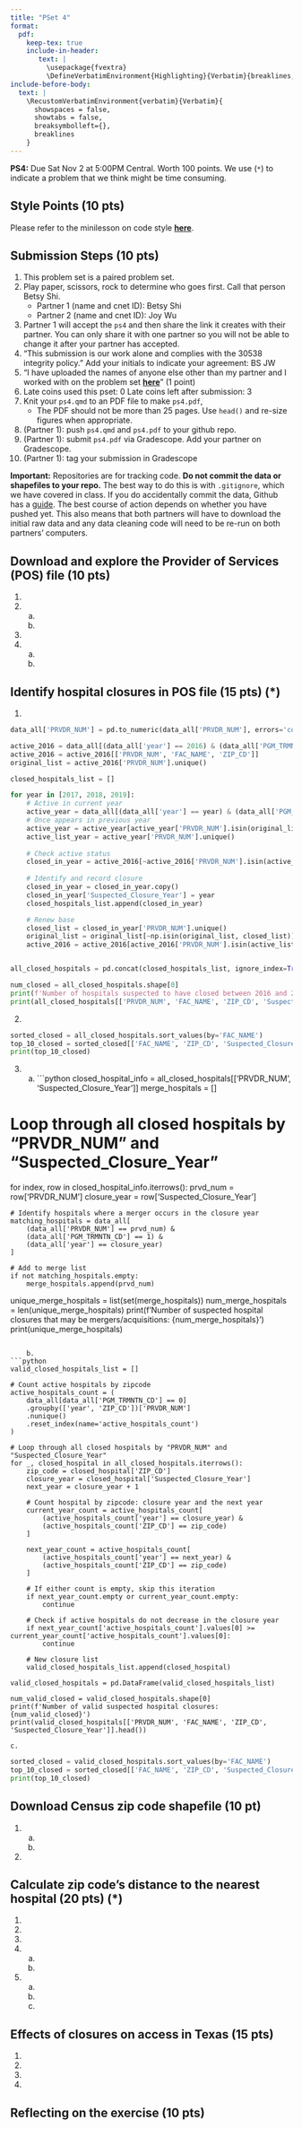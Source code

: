 ```yaml
---
title: "PSet 4"
format: 
  pdf:
    keep-tex: true
    include-in-header: 
       text: |
         \usepackage{fvextra}
         \DefineVerbatimEnvironment{Highlighting}{Verbatim}{breaklines,commandchars=\\\{\}}
include-before-body:
  text: |
    \RecustomVerbatimEnvironment{verbatim}{Verbatim}{
      showspaces = false,
      showtabs = false,
      breaksymbolleft={},
      breaklines
    }
---
```


**PS4:** Due Sat Nov 2 at 5:00PM Central. Worth 100 points. 
We use (`*`) to indicate a problem that we think might be time consuming. 
    
## Style Points (10 pts) 
Please refer to the minilesson on code style
**[here](https://uchicago.zoom.us/rec/share/pG_wQ-pHTQrJTmqNn4rcrw5V194M2H2s-2jdy8oVhWHkd_yZt9o162IWurpA-fxU.BIQlSgZLRYctvzp-)**.

## Submission Steps (10 pts)
1. This problem set is a paired problem set.
2. Play paper, scissors, rock to determine who goes first. Call that person Betsy Shi.
    - Partner 1 (name and cnet ID): Betsy Shi
    - Partner 2 (name and cnet ID): Joy Wu
3. Partner 1 will accept the `ps4` and then share the link it creates with their partner. You can only share it with one partner so you will not be able to change it after your partner has accepted. 
4. "This submission is our work alone and complies with the 30538 integrity policy." Add your initials to indicate your agreement: BS JW
5. "I have uploaded the names of anyone else other than my partner and I worked with on the problem set **[here](https://docs.google.com/forms/d/185usrCREQaUbvAXpWhChkjghdGgmAZXA3lPWpXLLsts/edit)**"  (1 point)
6. Late coins used this pset: 0 Late coins left after submission: 3
7. Knit your `ps4.qmd` to an PDF file to make `ps4.pdf`, 
    * The PDF should not be more than 25 pages. Use `head()` and re-size figures when appropriate. 
8. (Partner 1): push  `ps4.qmd` and `ps4.pdf` to your github repo.
9. (Partner 1): submit `ps4.pdf` via Gradescope. Add your partner on Gradescope.
10. (Partner 1): tag your submission in Gradescope

**Important:** Repositories are for tracking code. **Do not commit the data or shapefiles to your repo.** The best way to do this is with `.gitignore`, which we have covered in class. If you do accidentally commit the data, Github has a [guide](https://docs.github.com/en/repositories/working-with-files/managing-large-files/about-large-files-on-github#removing-files-from-a-repositorys-history). The best course of action depends on whether you have pushed yet. This also means that both partners will have to download the initial raw data and any data cleaning code will need to be re-run on both partners' computers. 

## Download and explore the Provider of Services (POS) file (10 pts)

1. 
2. 
    a.
    b.
3. 
4. 
    a.
    b.

## Identify hospital closures in POS file (15 pts) (*)

1. 
```python
data_all['PRVDR_NUM'] = pd.to_numeric(data_all['PRVDR_NUM'], errors='coerce')

active_2016 = data_all[(data_all['year'] == 2016) & (data_all['PGM_TRMNTN_CD'] == 0)]
active_2016 = active_2016[['PRVDR_NUM', 'FAC_NAME', 'ZIP_CD']]
original_list = active_2016['PRVDR_NUM'].unique()

closed_hospitals_list = []

for year in [2017, 2018, 2019]:
    # Active in current year
    active_year = data_all[(data_all['year'] == year) & (data_all['PGM_TRMNTN_CD'] == 0)]
    # Once appears in previous year
    active_year = active_year[active_year['PRVDR_NUM'].isin(original_list)]
    active_list_year = active_year['PRVDR_NUM'].unique()
    
    # Check active status
    closed_in_year = active_2016[~active_2016['PRVDR_NUM'].isin(active_list_year)]
    
    # Identify and record closure 
    closed_in_year = closed_in_year.copy()
    closed_in_year['Suspected_Closure_Year'] = year
    closed_hospitals_list.append(closed_in_year)

    # Renew base
    closed_list = closed_in_year['PRVDR_NUM'].unique()
    original_list = original_list[~np.isin(original_list, closed_list)]
    active_2016 = active_2016[active_2016['PRVDR_NUM'].isin(active_list_year)]


all_closed_hospitals = pd.concat(closed_hospitals_list, ignore_index=True)

num_closed = all_closed_hospitals.shape[0]
print(f'Number of hospitals suspected to have closed between 2016 and 2019: {num_closed}')
print(all_closed_hospitals[['PRVDR_NUM', 'FAC_NAME', 'ZIP_CD', 'Suspected_Closure_Year']].head())
```

2. 
```python
sorted_closed = all_closed_hospitals.sort_values(by='FAC_NAME')
top_10_closed = sorted_closed[['FAC_NAME', 'ZIP_CD', 'Suspected_Closure_Year']].head(10)
print(top_10_closed)
```

3. 
    a.
```python
closed_hospital_info = all_closed_hospitals[['PRVDR_NUM', 'Suspected_Closure_Year']]
merge_hospitals = []

# Loop through all closed hospitals by "PRVDR_NUM" and "Suspected_Closure_Year"
for index, row in closed_hospital_info.iterrows():
    prvd_num = row['PRVDR_NUM']
    closure_year = row['Suspected_Closure_Year']
    
    # Identify hospitals where a merger occurs in the closure year
    matching_hospitals = data_all[
        (data_all['PRVDR_NUM'] == prvd_num) & 
        (data_all['PGM_TRMNTN_CD'] == 1) & 
        (data_all['year'] == closure_year)
    ]
    
    # Add to merge list
    if not matching_hospitals.empty:
        merge_hospitals.append(prvd_num)

unique_merge_hospitals = list(set(merge_hospitals))
num_merge_hospitals = len(unique_merge_hospitals)
print(f'Number of suspected hospital closures that may be mergers/acquisitions: {num_merge_hospitals}')
print(unique_merge_hospitals)
```

    b.
```python
valid_closed_hospitals_list = []

# Count active hospitals by zipcode
active_hospitals_count = (
    data_all[data_all['PGM_TRMNTN_CD'] == 0]
    .groupby(['year', 'ZIP_CD'])['PRVDR_NUM']
    .nunique()
    .reset_index(name='active_hospitals_count')
)

# Loop through all closed hospitals by "PRVDR_NUM" and "Suspected_Closure_Year"
for _, closed_hospital in all_closed_hospitals.iterrows():
    zip_code = closed_hospital['ZIP_CD']
    closure_year = closed_hospital['Suspected_Closure_Year']
    next_year = closure_year + 1

    # Count hospital by zipcode: closure year and the next year
    current_year_count = active_hospitals_count[
        (active_hospitals_count['year'] == closure_year) &
        (active_hospitals_count['ZIP_CD'] == zip_code)
    ]

    next_year_count = active_hospitals_count[
        (active_hospitals_count['year'] == next_year) &
        (active_hospitals_count['ZIP_CD'] == zip_code)
    ]

    # If either count is empty, skip this iteration
    if next_year_count.empty or current_year_count.empty:
        continue

    # Check if active hospitals do not decrease in the closure year
    if next_year_count['active_hospitals_count'].values[0] >= current_year_count['active_hospitals_count'].values[0]:
        continue

    # New closure list
    valid_closed_hospitals_list.append(closed_hospital)

valid_closed_hospitals = pd.DataFrame(valid_closed_hospitals_list)

num_valid_closed = valid_closed_hospitals.shape[0]
print(f'Number of valid suspected hospital closures: {num_valid_closed}')
print(valid_closed_hospitals[['PRVDR_NUM', 'FAC_NAME', 'ZIP_CD', 'Suspected_Closure_Year']].head())
```

    c.
```python
sorted_closed = valid_closed_hospitals.sort_values(by='FAC_NAME')
top_10_closed = sorted_closed[['FAC_NAME', 'ZIP_CD', 'Suspected_Closure_Year']].head(10)
print(top_10_closed)
```


## Download Census zip code shapefile (10 pt) 

1. 
    a.
    b. 
2. 

## Calculate zip code’s distance to the nearest hospital (20 pts) (*)

1. 
2. 
3. 
4. 
    a.
    b.
5. 
    a.
    b.
    c.
    
## Effects of closures on access in Texas (15 pts)

1. 
2. 
3. 
4. 

## Reflecting on the exercise (10 pts) 
